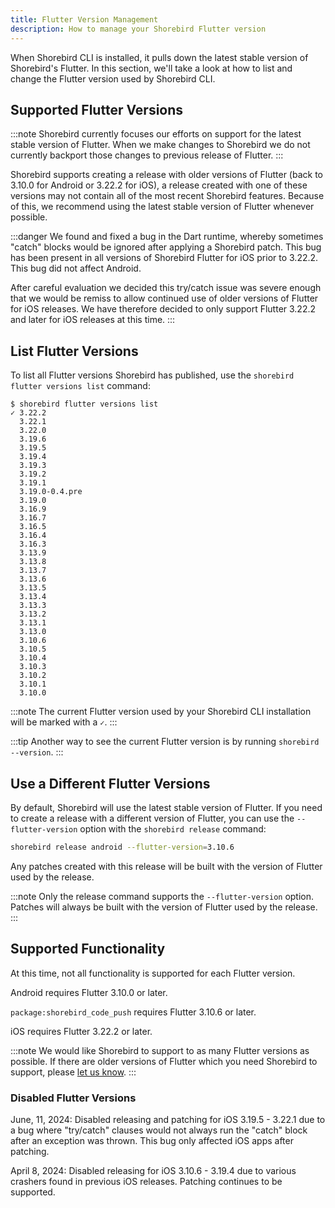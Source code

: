 ```yaml
---
title: Flutter Version Management
description: How to manage your Shorebird Flutter version
---
```


When Shorebird CLI is installed, it pulls down the latest stable version of
Shorebird's Flutter. In this section, we'll take a look at how to list and
change the Flutter version used by Shorebird CLI.

## Supported Flutter Versions

:::note
Shorebird currently focuses our efforts on support for the latest stable version
of Flutter. When we make changes to Shorebird we do not currently backport those
changes to previous release of Flutter.
:::

Shorebird supports creating a release with older versions of Flutter (back to
3.10.0 for Android or 3.22.2 for iOS), a release created with one of these
versions may not contain all of the most recent Shorebird features. Because of
this, we recommend using the latest stable version of Flutter whenever possible.

:::danger
We found and fixed a bug in the Dart runtime, whereby sometimes "catch" blocks
would be ignored after applying a Shorebird patch. This bug has been present in
all versions of Shorebird Flutter for iOS prior to 3.22.2. This bug did not
affect Android.

After careful evaluation we decided this try/catch issue was severe enough that
we would be remiss to allow continued use of older versions of Flutter for iOS
releases. We have therefore decided to only support Flutter 3.22.2 and later
for iOS releases at this time.
:::

## List Flutter Versions

To list all Flutter versions Shorebird has published, use the
`shorebird flutter versions list` command:

```
$ shorebird flutter versions list
✓ 3.22.2
  3.22.1
  3.22.0
  3.19.6
  3.19.5
  3.19.4
  3.19.3
  3.19.2
  3.19.1
  3.19.0-0.4.pre
  3.19.0
  3.16.9
  3.16.7
  3.16.5
  3.16.4
  3.16.3
  3.13.9
  3.13.8
  3.13.7
  3.13.6
  3.13.5
  3.13.4
  3.13.3
  3.13.2
  3.13.1
  3.13.0
  3.10.6
  3.10.5
  3.10.4
  3.10.3
  3.10.2
  3.10.1
  3.10.0
```

:::note
The current Flutter version used by your Shorebird CLI installation will be marked with a `✓`.
:::

:::tip
Another way to see the current Flutter version is by running `shorebird --version`.
:::

## Use a Different Flutter Versions

By default, Shorebird will use the latest stable version of Flutter. If you need
to create a release with a different version of Flutter, you can use the
`--flutter-version` option with the `shorebird release` command:

```sh
shorebird release android --flutter-version=3.10.6
```

Any patches created with this release will be built with the version of Flutter
used by the release.

:::note
Only the release command supports the `--flutter-version` option. Patches will
always be built with the version of Flutter used by the release.
:::

## Supported Functionality

At this time, not all functionality is supported for each Flutter version.

Android requires Flutter 3.10.0 or later.

`package:shorebird_code_push` requires Flutter 3.10.6 or later.

iOS requires Flutter 3.22.2 or later.

:::note
We would like Shorebird to support to as many Flutter versions as possible. If
there are older versions of Flutter which you need Shorebird to support, please
[let us know](https://github.com/shorebirdtech/shorebird/issues/1100).
:::

### Disabled Flutter Versions

June, 11, 2024: Disabled releasing and patching for iOS 3.19.5 - 3.22.1 due to a
bug where "try/catch" clauses would not always run the "catch" block after an
exception was thrown. This bug only affected iOS apps after patching.

April 8, 2024: Disabled releasing for iOS 3.10.6 - 3.19.4 due to various
crashers found in previous iOS releases. Patching continues to be supported.
